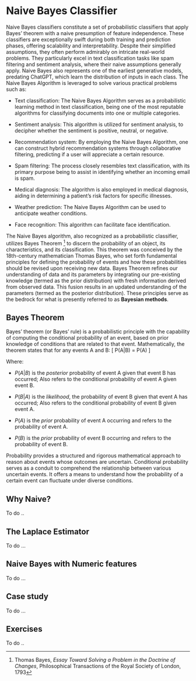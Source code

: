 # Naive Bayes Classifier

Naive Bayes classifiers constitute a set of probabilistic classifiers that apply Bayes' theorem with a naive presumption of feature independence. These classifiers are exceptionally swift during both training and prediction phases, offering scalability and interpretability. Despite their simplified assumptions, they often perform admirably on intricate real-world problems. They particularly excel in text classification tasks like spam filtering and sentiment analysis, where their naive assumptions generally apply. Naive Bayes also represents one of the earliest generative models, predating ChatGPT, which learn the distribution of inputs in each class. The Naive Bayes Algorithm is leveraged to solve various practical problems such as:

* Text classification: The Naive Bayes Algorithm serves as a probabilistic learning method in text classification, being one of the most reputable algorithms for classifying documents into one or multiple categories.

* Sentiment analysis: This algorithm is utilized for sentiment analysis, to decipher whether the sentiment is positive, neutral, or negative.

* Recommendation system: By employing the Naive Bayes Algorithm, one can construct hybrid recommendation systems through collaborative filtering, predicting if a user will appreciate a certain resource.

* Spam filtering: The process closely resembles text classification, with its primary purpose being to assist in identifying whether an incoming email is spam.

* Medical diagnosis: The algorithm is also employed in medical diagnosis, aiding in determining a patient's risk factors for specific illnesses.

* Weather prediction: The Naive Bayes Algorithm can be used to anticipate weather conditions.

* Face recognition: This algorithm can facilitate face identification.

The Naive Bayes algorithm, also recognized as a probabilistic classifier, utilizes Bayes Theorem [^1] to discern the probability of an object, its characteristics, and its classification. This theorem was conceived by the 18th-century mathematician Thomas Bayes, who set forth fundamental principles for defining the probability of events and how these probabilities should be revised upon receiving new data. Bayes Theorem refines our understanding of data and its parameters by integrating our pre-existing knowledge (termed as the prior distribution) with fresh information derived from observed data. This fusion results in an updated understanding of the parameters (termed as the posterior distribution). These principles serve as the bedrock for what is presently referred to as **Bayesian methods**.

## Bayes Theorem

Bayes’ theorem (or Bayes’ rule) is a probabilistic principle with the capability of computing the conditional probability of an event, based on prior knowledge of conditions that are related to that event. Mathematically, the theorem states that for any events A and B:
\[
P(A|B) = P(A) \times \frac{P(B|A)}{P(B)}
\]

Where:

* $P(A|B)$ is the *posterior* probability of event A given that event B has occurred; Also refers to the conditional probability of event A given event B.

* $P(B|A)$ is the *likelihood*, the probability of event B given that event A has occurred; Also refers to the conditional probability of event B given event A.

* $P(A)$ is the *prior* probability of event A occurring and refers to the probability of event A.

* $P(B)$ is the *prior* probability of event B occurring and refers to the probability of event B. 

Probability provides a structured and rigorous mathematical approach to reason about events whose outcomes are uncertain. Conditional probability serves as a conduit to comprehend the relationship between various uncertain events. It offers a means to understand how the probability of a certain event can fluctuate under diverse conditions. 



## Why Naive?

To do ..

## The Laplace Estimator

To do ...

## Naive Bayes with Numeric features

To do ...

## Case study

To do ...

## Exercises

To do ..


[^1]: Thomas Bayes, *Essay Toward Solving a Problem in the Doctrine of Changes*, Philosophical Transactions of the Royal Society of London, 1793

